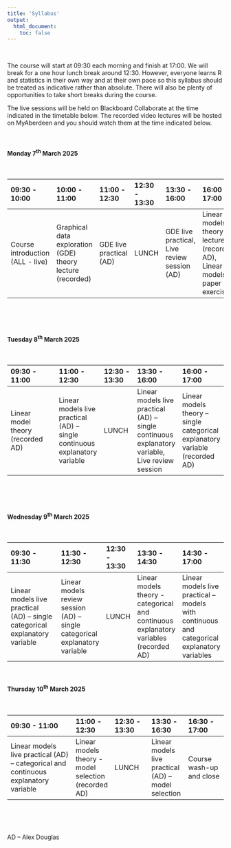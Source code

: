 ```yaml
---
title: 'Syllabus'
output: 
  html_document:
    toc: false
---
```


\  

The course will start at 09:30 each morning and finish at 17:00. We will break for a one hour lunch break around 12:30. However, everyone learns R and statistics in their own way and at their own pace so this syllabus should be treated as indicative rather than absolute. There will also be plenty of opportunities to take short breaks during the course.

The live sessions will be held on Blackboard Collaborate at the time indicated in the timetable below. The recorded video lectures will be hosted on MyAberdeen and you should watch them at the time indicated below.

<!--All teaching will be held in room FN113 in the Fraser Noble building (building No. 7 on [this map](images/uoa_map.png){target="_blank"} on the old Aberdeen campus).
-->

\  

#### Monday 7^th^ March 2025

\  

|09:30 - 10:00 | 10:00 - 11:00 | 11:00 - 12:30 | 12:30 - 13:30 |13:30 - 16:00 | 16:00 - 17:00 |
|:------------|:-------------|:-------------|:-------------|:------------|:-------------|
| Course introduction (ALL - live)  | Graphical data exploration (GDE) theory lecture (recorded) | GDE live practical (AD) | LUNCH |GDE live practical, Live review session (AD)| Linear models theory lectures (recorded AD), Linear models paper exercise |

\  

\  

#### Tuesday 8^th^ March 2025

\  

|09:30 - 11:00      | 11:00 - 12:30     | 12:30 - 13:30 |13:30 - 16:00    | 16:00 - 17:00|
|:---------------------|:-----------------|:-------------|:---------------|:---------------|
|Linear model theory (recorded AD)|Linear models live practical (AD) – single continuous explanatory variable|LUNCH|Linear models live practical (AD) – single continuous explanatory variable, Live review session|Linear models theory – single categorical explanatory variable (recorded AD)|

\  

\  

#### Wednesday 9^th^ March 2025

\  

|09:30 - 11:30               | 11:30 - 12:30     | 12:30 - 13:30 |13:30 - 14:30    | 14:30 - 17:00      |
|:--------------------------|:-----------------|:-------------|:---------------|:------------------|
|Linear models live practical (AD) – single categorical explanatory variable | Linear models review session (AD) – single categorical explanatory variable| LUNCH |Linear models theory - categorical and continuous explanatory variables (recorded AD)| Linear models live practical – models with continuous and categorical explanatory variables|

\  

#### Thursday 10^th^ March 2025

\  

|09:30 - 11:00               | 11:00 - 12:30 |12:30 - 13:30    | 13:30 - 16:30| 16:30 - 17:00|
|:--------------------------|:-------------|:---------------|:---------------|:----------------|
|Linear models live practical (AD) – categorical and continuous explanatory variable|Linear models theory - model selection (recorded AD)| LUNCH | Linear models live practical (AD) – model selection| Course wash-up and close | 

\  

<!--
#### Friday 21^st^ April 2023

\  

|09:30 - 11:00               | 11:00 - 12:30 |12:30 - 13:30    | 13:30 - 16:30| 16:30 - 17:00|
|:--------------------------|:-------------|:---------------|:---------------|:----------------|
|Linear models live practical (AD) – categorical and continuous explanatory variable|Linear models theory - model selection (recorded AD)| LUNCH | Linear models live practical (AD) – model selection| Course wash-up and close | 
-->
\  

AD – Alex Douglas 

\  

